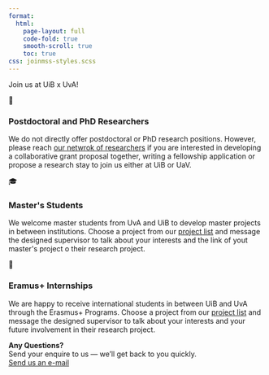 ```yaml
---
format:
  html:
    page-layout: full
    code-fold: true
    smooth-scroll: true
    toc: true
css: joinmss-styles.scss
---
```


```{=html}
<div class="ju-wrap">
  <p class= "title">Join us at UiB x UvA!</p>

  <div class="ju-cards ju-grid-cards">
    <article class="ju-card ju-pad">
      <div class="ju-card-icon">🔬</div>
      <h3>Postdoctoral and PhD Researchers</h3>
      <p>We do not directly offer postdoctoral or PhD research positions. However, please reach <a href="teammembers.html">our netwrok of researchers</a> if you are interested in developing a collaborative grant proposal together, writing a fellowship application or propose a research stay to join us either at UiB or UaV.</p>
    </article>
    <article class="ju-card ju-pad">
      <div class="ju-card-icon">🎓</div>
      <h3>Master's Students</h3>
      <p>We welcome master students from UvA and UiB to develop master projects in between institutions. Choose a project from our <a href="openprojects.html">project list</a> and message the designed supervisor to talk about your interests and the link of yout master's project o their research project.</p>
    </article>
    <article class="ju-card ju-pad">
       <div class="ju-card-icon">🏢</div>
      <h3>Eramus+ Internships</h3>
      <p>We are happy to receive international students in between UiB and UvA through the Erasmus+ Programs. Choose a project from our <a href="openprojects.html">project list</a> and message the designed supervisor to talk about your interests and your future involvement in their research project.</p>
    </article>
  </div>

  <div class="ju-banner ju-card">
    <div class="ju-banner-inner">
      <div>
        <strong>Any Questions?</strong><br/>
        Send your enquire to us — we’ll get back to you quickly.
      </div>
      <div class="ju-banner-actions">
        <a class="ju-btn ghost" href="mailto:augusto.naschimento@uib.no">Send us an e-mail</a>
      </div>
    </div>
  </div>
</div>
```